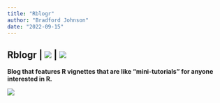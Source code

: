 ```yaml
---
title: "Rblogr"
author: "Bradford Johnson"
date: "2022-09-15"
---
```


## **Rblogr \|** ![](https://img.shields.io/badge/%E2%8F%B3-Work%20in%20progress-red) **\|** [![](https://img.shields.io/badge/%F0%9F%94%8D-CLICK%20HERE%20to%20view%20blog-informational)](https://bradfordjohnson.github.io/rblogr/)

**Blog that features R vignettes that are like "mini-tutorials" for anyone interested in R.**

![](andrew-neel-cckf4TsHAuw-unsplash.jpg)

